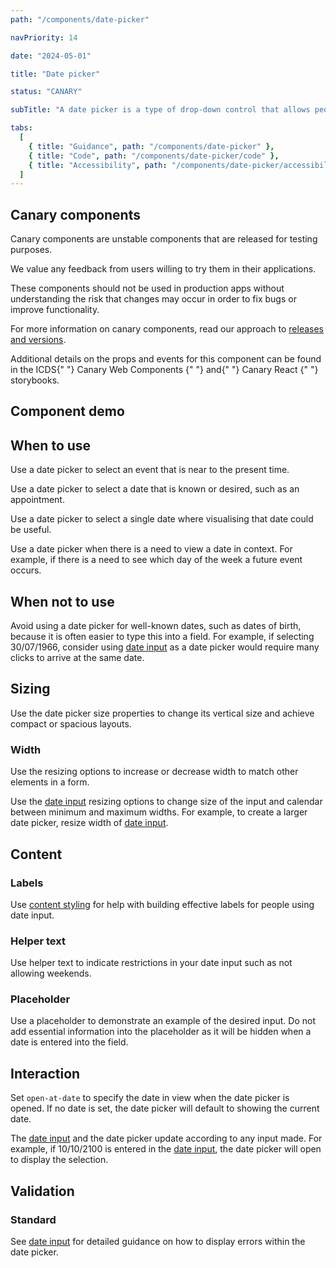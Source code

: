 ```yaml
---
path: "/components/date-picker"

navPriority: 14

date: "2024-05-01"

title: "Date picker"

status: "CANARY"

subTitle: "A date picker is a type of drop-down control that allows people to easily view and select dates."

tabs:
  [
    { title: "Guidance", path: "/components/date-picker" },
    { title: "Code", path: "/components/date-picker/code" },
    { title: "Accessibility", path: "/components/date-picker/accessibility" },
  ]
---
```



<IcAlert
  heading="Canary component"
  variant="info"
  message="This component is new and it's guidance will be updated over time."
/>

## Canary components

Canary components are unstable components that are released for testing purposes.

We value any feedback from users willing to try them in their applications.

These components should not be used in production apps without understanding the risk that changes may occur in order to fix bugs or improve functionality.

For more information on canary components, read our approach to [releases and versions](/get-started/releases-versions).

<p>
  Additional details on the props and events for this component can be found in
  the ICDS{" "}
  <IcLink
    href="https://mi6.github.io/ic-ui-kit/branches/develop/canary-web-components/?path=/docs/web-components-date-picker--docs"
    target="_blank"
  >
    Canary Web Components
  </IcLink>{" "}
  and{" "}
  <IcLink
    href="https://mi6.github.io/ic-ui-kit/branches/develop/canary-react/?path=/docs/react-components-date-picker--docs"
    target="_blank"
  >
    Canary React
  </IcLink>{" "}
  storybooks.
</p>

## Component demo

<ComponentPreview>
  <IcDatePicker label="When would you like to collect your coffee?" />
</ComponentPreview>

## When to use

Use a date picker to select an event that is near to the present time.

<DoubleDoDontCaution>
  <DoDontCaution
    imageSrc={figure1}
    imageAlt="A date picker being used to select a nearby date"
    caption="Use date picker to visualise and select dates."
  />
</DoubleDoDontCaution>

Use a date picker to select a date that is known or desired, such as an appointment.

Use a date picker to select a single date where visualising that date could be useful.

Use a date picker when there is a need to view a date in context. For example, if there is a need to see which day of the week a future event occurs.

## When not to use

Avoid using a date picker for well-known dates, such as dates of birth, because it is often easier to type this into a field. For example, if selecting 30/07/1966, consider using [date input](/components/date-input) as a date picker would require many clicks to arrive at the same date.

<DoubleDoDontCaution>
  <DoDontCaution
    imageSrc={figure2}
    imageAlt="A date picker being used to select a very distant date"
    caption="Avoid using a date picker when dealing with distant dates."
  />
</DoubleDoDontCaution>

## Sizing

Use the date picker size properties to change its vertical size and achieve compact or spacious layouts.

### Width

Use the resizing options to increase or decrease width to match other elements in a form.

Use the [date input](/components/date-input) resizing options to change size of the input and calendar between minimum and maximum widths. For example, to create a larger date picker, resize width of [date input](/components/date-input).

<DoDontCaution
  imageSrc={figure3}
  imageAlt="Two date picker examples at their maximum and minimum width"
  caption="Change the width of the date input to adjust the date picker width."
/>

## Content

### Labels

Use [content styling](/styles/content-style/principles) for help with building effective labels for people using date input.

### Helper text

Use helper text to indicate restrictions in your date input such as not allowing weekends.

### Placeholder

Use a placeholder to demonstrate an example of the desired input. Do not add essential information into the placeholder as it will be hidden when a date is entered into the field.

## Interaction

Set `open-at-date` to specify the date in view when the date picker is opened. If no date is set, the date picker will default to showing the current date.

The [date input](/components/date-input) and the date picker update according to any input made. For example, if 10/10/2100 is entered in the [date input](/components/date-input), the date picker will open to display the selection.

## Validation

### Standard

See [date input](/components/date-input#validation) for detailed guidance on how to display errors within the date picker.

<DoubleDoDontCaution>
  <DoDontCaution
    imageSrc={figure4}
    imageAlt="A date picker with error caused by choosing a date outside of allowed range."
    caption="Make sure to be clear and instructive when writing error messages. Avoid ambiguity or terms like please when writing error messages."
  />
  <DoDontCaution
    imageSrc={figure5}
    imageAlt="A date picker with error caused by choosing a date outside of allowed range."
  />
</DoubleDoDontCaution>
